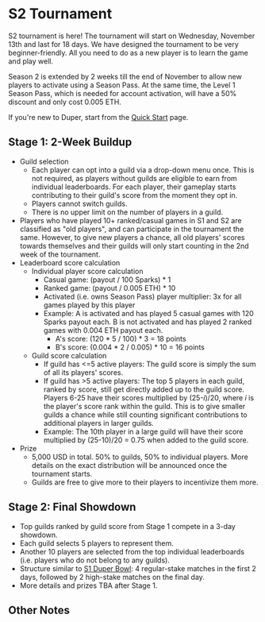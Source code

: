 # S2 Tournament

S2 tournament is here! The tournament will start on Wednesday, November 13th and last for 18 days. We have designed the tournament to be very beginner-friendly. All you need to do as a new player is to learn the game and play well.

Season 2 is extended by 2 weeks till the end of November to allow new players to activate using a Season Pass. At the same time, the Level 1 Season Pass, which is needed for account activation, will have a 50\% discount and only cost 0.005 ETH.

If you're new to Duper, start from the [Quick Start](../index) page.

## Stage 1: 2-Week Buildup

- Guild selection
  - Each player can opt into a guild via a drop-down menu once. This is not required, as players without guilds are eligible to earn from individual leaderboards. For each player, their gameplay starts contributing to their guild's score from the moment they opt in.
  - Players cannot switch guilds.
  - There is no upper limit on the number of players in a guild.
- Players who have played 10+ ranked/casual games in S1 and S2 are classified as "old players", and can participate in the tournament the same. However, to give new players a chance, all old players' scores towards themselves and their guilds will only start counting in the 2nd week of the tournament.
- Leaderboard score calculation
  - Individual player score calculation
    - Casual game: (payout / 100 Sparks) * 1
    - Ranked game: (payout / 0.005 ETH) * 10
    - Activated (i.e. owns Season Pass) player multiplier: 3x for all games played by this player
    - Example: A is activated and has played 5 casual games with 120 Sparks payout each. B is not activated and has played 2 ranked games with 0.004 ETH payout each.
      - A's score: (120 * 5 / 100) * 3 = 18 points
      - B's score: (0.004 * 2 / 0.005) * 10 = 16 points
  - Guild score calculation
    - If guild has \<=5 active players: The guild score is simply the sum of all its players' scores.
    - If guild has \>5 active players: The top 5 players in each guild, ranked by score, still get directly added up to the guild score. Players 6-25 have their scores multiplied by (25-_i_)/20, where _i_ is the player's score rank within the guild. This is to give smaller guilds a chance while still counting significant contributions to additional players in larger guilds.
    - Example: The 10th player in a large guild will have their score multiplied by (25-10)/20 = 0.75 when added to the guild score.
- Prize
  - 5,000 USD in total. 50\% to guilds, 50\% to individual players. More details on the exact distribution will be announced once the tournament starts.
  - Guilds are free to give more to their players to incentivize them more.

## Stage 2: Final Showdown

- Top guilds ranked by guild score from Stage 1 compete in a 3-day showdown.
- Each guild selects 5 players to represent them.
- Another 10 players are selected from the top individual leaderboards (i.e. players who do not belong to any guilds).
- Structure similar to [S1 Duper Bowl](../past/season-1/s1-duper-bowl): 4 regular-stake matches in the first 2 days, followed by 2 high-stake matches on the final day.
- More details and prizes TBA after Stage 1.

## Other Notes

